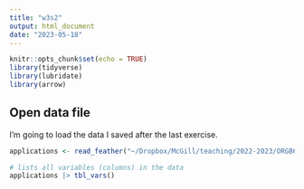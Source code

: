 ```yaml
---
title: "w3s2"
output: html_document
date: "2023-05-18"
---
```


```r
knitr::opts_chunk$set(echo = TRUE)
library(tidyverse)
library(lubridate)
library(arrow)
```

## Open data file

I'm going to load the data I saved after the last exercise.
```r

applications <- read_feather("~/Dropbox/McGill/teaching/2022-2023/ORGB690/data/app_data_starter.feather")

# lists all variables (columns) in the data
applications |> tbl_vars()
```
